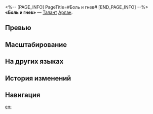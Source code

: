 <%-- [PAGE_INFO]
PageTitle=#Боль и гнев#
[END_PAGE_INFO] --%>
{{Навык Инфобокс
|Название         = Боль и гнев
|Изображение      = Навык Боль и гнев.png
|Персонаж         = Арлан
|Тип              = Талант
|Тэг              = Усиление
|УронСтойк        = 
|ЭнергияГен       = 
|Энергия          = 
|Длительность     = 
|Описание         = Повышает урон Арлана за каждый процент НР ниже его макс. НР до {{Цвет|Выделенный|36%—79,2%}}.
|Свойство1        = 
|Масштабирование1 = 
}}
'''«Боль и гнев»''' — [[Талант]] [[Арлан]].

==Превью==
{{Превью
|Файл = Боль и гнев Превью
}}

==Масштабирование==
{{Масштабирование навыка
|36%;39.6%;43.2%;46.8%;50.4%;54%;58.5%;63%;67.5%;72%;75.6%;79.2%;82.8%;86.4%;90%
}}

==На других языках==
{{На других языках
|en   = Pain and Anger
|zhs  = 至痛至怒
|zht  = 至痛至怒
|ja   = {{Rubi|痛|いた}}みと{{Rubi|怒|いか}}りの{{Rubi|極|きわ}}み
|ko   = 고통과 분노
|es   = Ira y dolor
|fr   = Douleur et colère
|ru   = Боль и гнев
|th   = Pain and Anger
|vi   = Đau Đớn Cùng Cực
|de   = Schmerz und Wut
|id   = Pain and Anger
|pt   = Dor e Raiva
}}

==История изменений==
{{История изменений|3.5}}

==Навигация==
{{Навык Навбокс|Арлан}}

[[en:]]